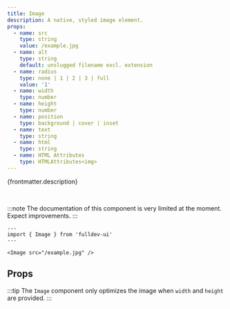 ```yaml
---
title: Image
description: A native, styled image element.
props:
  - name: src
    type: string
    value: /example.jpg
  - name: alt
    type: string
    default: unslugged filename excl. extension
  - name: radius
    type: none | 1 | 2 | 3 | full
    value: '1'
  - name: width
    type: number
  - name: height
    type: number
  - name: position
    type: background | cover | inset
  - name: text
    type: string
  - name: html
    type: string
  - name: HTML Attributes
    type: HTMLAttributes<img>
---
```



{frontmatter.description}

<br />

:::note
The documentation of this component is very limited at the moment. Expect improvements.
:::

```astro live
---
import { Image } from 'fulldev-ui'
---

<Image src="/example.jpg" />
```

## Props

:::tip
The `Image` component only optimizes the image when `width` and `height` are provided.
:::

<PropsTable props={frontmatter.props} />
